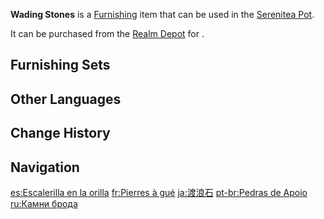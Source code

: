 {{Furnishing Infobox
|id             = 372226
|image          = Item Wading Stones.png
|category       = Landform
|subcategory    = Rock
|quality        = 2
|adeptal_energy = 10
|load           = 65
|reduced_load   = 47
|description    = Flat stones, one high and one low, that form what seems to be a natural step-way.<br>In the past, the fisherpeople of [[Inazuma]] would not only go out to snag a catch, but would also head to sea often to plant seagrass in the shallows and rear crabs. These stones would be placed in shoals to give these people a more stable footing and prevent them from being all too easily washed away by sudden large waves.
|source1        = [[Realm Depot]]
}}
'''Wading Stones''' is a [[Furnishing]] item that can be used in the [[Serenitea Pot]].

It can be purchased from the [[Realm Depot]] for {{Item|Realm Currency|30|x=40}}.

==Furnishing Sets==
{{Craft Usage|type=Furnishing Set}}

==Other Languages==
{{Other Languages
|en      = Wading Stones
|zhs     = 涉浪石
|zhs_rm  = Shè Làng Shí
|zht     = 涉浪石
|zht_rm  = Shè Làng Shí
|zh_tl   = Stone of Wave-Wading
|ja      = 渡浪石
|ja_rm   = Torouseki{{Assumed}}
|ja_tl   = Wave-Wading Stones
|ko      = 섭랑석
|ko_rm   = Seoprangseok
|ko_tl   = Wave-Wading Stones
|es      = Escalerilla en la orilla
|es_tl   = Stairs on the Shore
|fr      = Pierres à gué
|fr_tl   = Wading Stones
|ru      = Камни брода
|ru_tl   = Stones of Ford
|th      = แผ่นหินต้านเกลียวคลื่น
|th_rm   = 
|th_tl   = 
|vi      = Đá Cưỡi Sóng
|vi_tl   = 
|de      = Wellenstein
|de_tl   = Wave Stone
|id      = Batu Arung
|id_tl   = Wading Stone
|pt      = Pedras de Apoio
|pt_tl   = 
|tr      = Gezinen Taşlar
|tr_tl   = 
|it      = Pietre da guado
|it_tl   = 
}}

==Change History==
{{Change History|2.2}}

==Navigation==
{{Furnishing Navbox|exterior}}

[[es:Escalerilla en la orilla]]
[[fr:Pierres à gué]]
[[ja:渡浪石]]
[[pt-br:Pedras de Apoio]]
[[ru:Камни брода]]